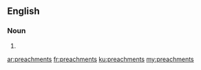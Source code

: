 ==English==

===Noun===
{{head|en|plural}}

# {{plural of|preachment|lang=en}}

[[ar:preachments]]
[[fr:preachments]]
[[ku:preachments]]
[[my:preachments]]